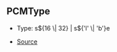 ## PCMType

- Type: s\$\{16 \\| 32} \| s\$\{'l' \\| 'b'}e

- [Source](https://github.com/Androz2091/discord-player/blob/7529a33/packages/equalizer/src/utils/PCMTransformer.ts#L3)